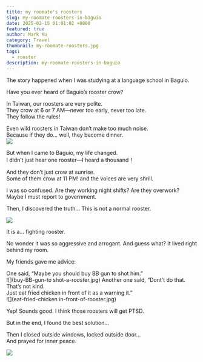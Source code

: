 ```yaml
---
title: my roomate's roosters
slug: my-roomate-roosters-in-baguio
date: 2025-02-15 01:01:02 +0800
featured: true
author: Mark Ku
category: Travel
thumbnail: my-roomate-roosters.jpg
tags:
  - rooster
description: my-roomate-roosters-in-baguio
---
```

The story happened when I was studying at a language school in Baguio.

Have you ever heard of Baguio’s rooster crow?  

In Taiwan, our roosters are very polite.  
They crow at 6 or 7 AM—never too early, never too late.  
They follow the rules!  

Even wild roosters in Taiwan don’t make too much noise.  
Because if they do… well, they become dinner.  
![](rooster-dishes.jpg)

But when I came to Baguio, my life changed.  
I didn’t just hear one rooster—I heard a thousand！  

And they don’t just crow at sunrise.  
Some of them crow at 11 PM! and the voices are very shrill.  

I was so confused.
Are they working night shifts? Are they overwork?  Maybe I must report to government.

Then, I discovered the truth…
This is not a normal rooster.  

![](fighting-rooster.jpg)

It is a… fighting rooster.

No wonder it was so aggressive and arrogant.
And guess what? It lived right behind my room.

My friends gave me advice:

One said, “Maybe you should buy BB gun to shot him.”  
![](buy-BB-gun-to shot-a-rooster.jpg)
Another one said, “Dont’t do that. That’s not kind.  
Just eat fried chicken in front of it as a warning it.”  
![](eat-fried-chicken in-front-of-rooster.jpg)

Yep! Sounds good. I think those roosters will get PTSD.

But in the end, I found the best solution…  

Then I closed outside windows, locked outside door…  
And prayed for inner peace.

![](prayed-with-rooster.jpg)
